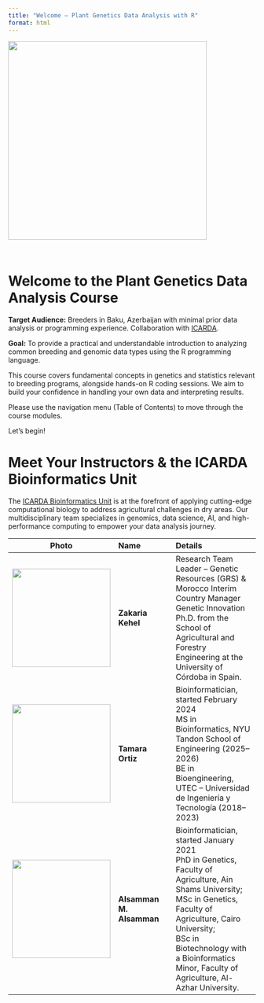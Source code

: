 ```yaml
---
title: "Welcome – Plant Genetics Data Analysis with R"
format: html
---
```


[![](assets/logo.png){.img-fluid .rounded .mx-auto .d-block fig-alt="poster" style="margin-bottom: 2em;" width="10.7cm"}](https://www.icarda.org)

# Welcome to the Plant Genetics Data Analysis Course

**Target Audience:** Breeders in Baku, Azerbaijan with minimal prior data analysis or programming experience. Collaboration with [ICARDA](https://www.icarda.org).

**Goal:** To provide a practical and understandable introduction to analyzing common breeding and genomic data types using the R programming language.

This course covers fundamental concepts in genetics and statistics relevant to breeding programs, alongside hands-on R coding sessions. We aim to build your confidence in handling your own data and interpreting results.

Please use the navigation menu (Table of Contents) to move through the course modules.

Let's begin!

<!-- Begin merged cover content with team table -->

# Meet Your Instructors & the ICARDA Bioinformatics Unit

The [ICARDA Bioinformatics Unit](https://www.icarda.org) is at the forefront of applying cutting-edge computational biology to address agricultural challenges in dry areas. Our multidisciplinary team specializes in genomics, data science, AI, and high-performance computing to empower your data analysis journey.

| Photo | Name | Details |
|:---------------------:|:-------------------|:----------------------------|
| ![](./assets/zakaria.png){width="200px"} | **Zakaria Kehel** | Research Team Leader – Genetic Resources (GRS) & Morocco Interim Country Manager Genetic Innovation <br> Ph.D. from the School of Agricultural and Forestry Engineering at the University of Córdoba in Spain. |
| ![](./assets/tamara.png){width="200px"} | **Tamara Ortiz** | Bioinformatician, started February 2024 <br> MS in Bioinformatics, NYU Tandon School of Engineering (2025–2026) <br> BE in Bioengineering, UTEC – Universidad de Ingeniería y Tecnología (2018–2023) |
| ![](./assets/alsamman.png){width="200px"} | **Alsamman M. Alsamman** | Bioinformatician, started January 2021 <br> PhD in Genetics, Faculty of Agriculture, Ain Shams University; <br> MSc in Genetics, Faculty of Agriculture, Cairo University; <br> BSc in Biotechnology with a Bioinformatics Minor, Faculty of Agriculture, Al-Azhar University. |

<!-- End merged cover content -->
